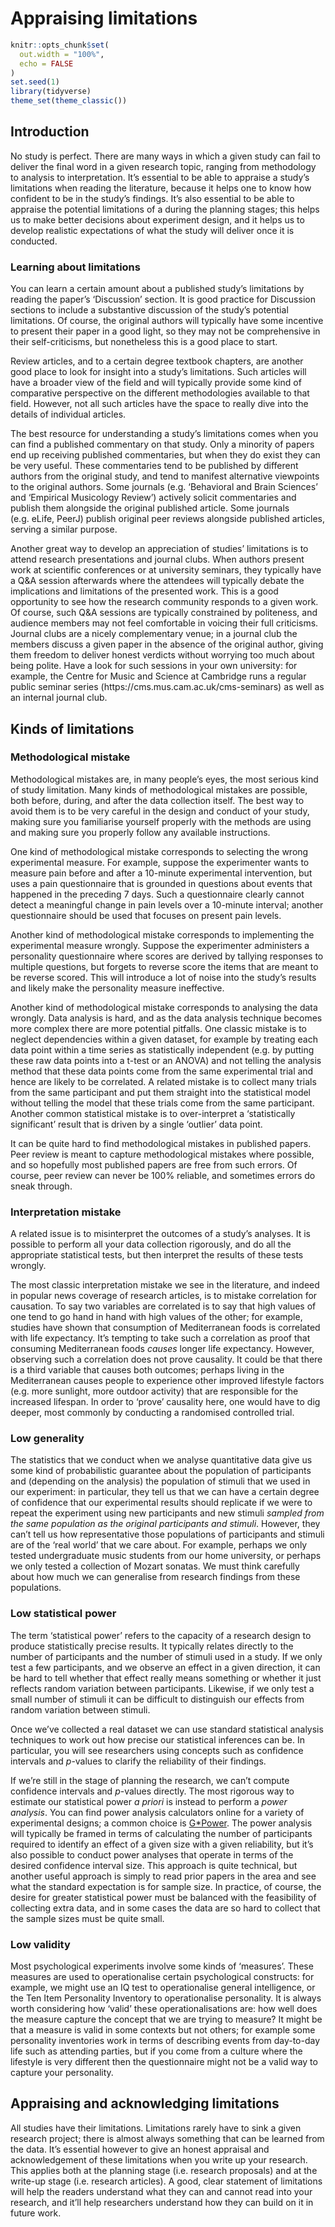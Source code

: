 # Appraising limitations

```r
knitr::opts_chunk$set(
  out.width = "100%",
  echo = FALSE
)
set.seed(1)
library(tidyverse)
theme_set(theme_classic())
```

## Introduction

No study is perfect. There are many ways in which a given study can fail
to deliver the final word in a given research topic, ranging from 
methodology to analysis to interpretation. 
It's essential to be able to appraise a study's limitations when reading the 
literature, because it helps one to know how confident to be in the study's 
findings.
It's also essential to be able to appraise the potential limitations of a
during the planning stages; this helps us to make better decisions about 
experiment design, and it helps us to develop realistic expectations of what 
the study will deliver once it is conducted.

### Learning about limitations

You can learn a certain amount about a published study's limitations by reading the 
paper's 'Discussion' section. It is good practice for Discussion sections
to include a substantive discussion of the study's potential limitations.
Of course, the original authors will typically have some incentive to present
their paper in a good light, so they may not be comprehensive in their 
self-criticisms, but nonetheless this is a good place to start.

Review articles, and to a certain degree textbook chapters, are another good 
place to look for insight into a study's limitations. Such articles will 
have a broader view of the field and will typically provide some kind of 
comparative perspective on the different methodologies available to that field.
However, not all such articles have the space to really dive into the details
of individual articles.

The best resource for understanding a study's limitations comes when you can 
find a published commentary on that study. Only a minority of papers end up
receiving published commentaries, but when they do exist they can be very 
useful. These commentaries tend to be published by different authors from the 
original study, and tend to manifest alternative viewpoints to the original 
authors. Some journals (e.g. 'Behavioral and Brain Sciences' and 
'Empirical Musicology Review') actively solicit commentaries and publish them
alongside the original published article. Some journals (e.g. eLife, PeerJ)
publish original peer reviews alongside published articles, serving a similar
purpose.

Another great way to develop an appreciation of studies' limitations is to 
attend research presentations and journal clubs. When authors present work
at scientific conferences or at university seminars, they typically have a 
Q&A session afterwards where the attendees will typically debate the
implications and limitations of the presented work. This is a good opportunity
to see how the research community responds to a given work. Of course, such 
Q&A sessions are typically constrained by politeness, and audience members 
may not feel comfortable in voicing their full criticisms. Journal clubs 
are a nicely complementary venue; in a journal club the members discuss a 
given paper in the absence of the original author, giving them freedom to 
deliver honest verdicts without worrying too much about being polite.
Have a look for such sessions in your own university: for example, the 
Centre for Music and Science at Cambridge runs a regular public seminar series
(https://cms.mus.cam.ac.uk/cms-seminars)
as well as an internal journal club.

## Kinds of limitations

### Methodological mistake

Methodological mistakes are, in many people's eyes, the most serious kind 
of study limitation. Many kinds of methodological mistakes are possible,
both before, during, and after the data collection itself. The best way to avoid
them is to be very careful in the design and conduct of your study, making sure
you familiarise yourself properly with the methods are using and making sure
you properly follow any available instructions.

One kind of methodological mistake corresponds to selecting the wrong
experimental measure. For example, suppose the experimenter wants to measure pain before
and after a 10-minute experimental intervention, but uses a pain questionnaire
that is grounded in questions about events that happened in the preceding 7 
days. Such a questionnaire clearly cannot detect a meaningful change in pain
levels over a 10-minute interval; another questionnaire should be used that
focuses on present pain levels.

Another kind of methodological mistake corresponds to implementing the
experimental measure wrongly. Suppose the experimenter administers a personality
questionnaire where scores are derived by tallying responses to multiple
questions, but forgets to reverse score the items that are meant to be 
reverse scored. This will introduce a lot of noise into the study's results
and likely make the personality measure ineffective.

Another kind of methodological mistake corresponds to analysing the data wrongly.
Data analysis is hard, and as the data analysis technique becomes more complex
there are more potential pitfalls. One classic mistake is to neglect dependencies
within a given dataset, for example by treating each data point within a time series
as statistically independent (e.g. by putting these raw data points into a 
t-test or an ANOVA) and not telling the analysis method that these data points
come from the same experimental trial and hence are likely to be correlated. 
A related mistake is to collect many trials from the same participant and 
put them straight into the statistical model without telling the model that
these trials come from the same participant. Another common statistical mistake is
to over-interpret a 'statistically significant' result that is driven by a single
'outlier' data point.

It can be quite hard to find methodological mistakes in published papers.
Peer review is meant to capture methodological mistakes where possible, and 
so hopefully most published papers are free from such errors.
Of course, peer review can never be 100% reliable, and sometimes errors do 
sneak through.

### Interpretation mistake

A related issue is to misinterpret the outcomes of a study's analyses.
It is possible to perform all your data collection rigorously, 
and do all the appropriate statistical tests, but then interpret the results 
of these tests wrongly.

The most classic interpretation mistake we see in the literature,
and indeed in popular news coverage of research articles, 
is to mistake correlation for causation. 
To say two variables are correlated is to say that high values of one 
tend to go hand in hand with high values of the other;
for example, studies have shown that consumption of Mediterranean foods
is correlated with life expectancy.
It's tempting to take such a correlation as proof that consuming Mediterranean
foods *causes* longer life expectancy.
However, observing such a correlation does not prove causality. 
It could be that there is a third variable that causes both outcomes;
perhaps living in the Mediterranean causes people to experience other improved
lifestyle factors (e.g. more sunlight, more outdoor activity) that are 
responsible for the increased lifespan.
In order to 'prove' causality here, one would have to dig deeper, most commonly
by conducting a randomised controlled trial.

### Low generality

The statistics that we conduct when we analyse quantitative data give us some
kind of probabilistic guarantee about the population of participants and 
(depending on the analysis) the population of stimuli 
that we used in our experiment: in particular,
they tell us that we can have a certain degree of confidence that our 
experimental results should replicate if we were to repeat the experiment 
using new participants and new stimuli 
*sampled from the same population as the original participants and stimuli*.
However, they can't tell us how representative those populations of
participants and stimuli are of the 'real world' that we care about.
For example, perhaps we only tested undergraduate music students from our 
home university, or perhaps we only tested a collection of Mozart sonatas.
We must think carefully about how much we can generalise from research findings
from these populations.

### Low statistical power

The term 'statistical power' refers to the capacity of a research design
to produce statistically precise results. It typically relates directly 
to the number of participants and the number of stimuli used in a study.
If we only test a few participants, and we observe an effect in a given
direction, it can be hard to tell whether that effect really means something
or whether it just reflects random variation between participants.
Likewise, if we only test a small number of stimuli it can be difficult to
distinguish our effects from random variation between stimuli.

Once we've collected a real dataset we can use standard statistical analysis
techniques to work out how precise our statistical inferences can be. 
In particular, you will see researchers using concepts such as confidence 
intervals and *p*-values to clarify the reliability of their findings.

If we're still in the stage of planning the research, we can't compute
confidence intervals and *p*-values directly. The most rigorous way to
estimate our statistical power *a priori* is instead to perform a 
*power analysis*. You can find power analysis calculators online for a variety
of experimental designs; a common choice is 
[G*Power](https://www.psychologie.hhu.de/arbeitsgruppen/allgemeine-psychologie-und-arbeitspsychologie/gpower).
The power analysis will typically be framed in terms of calculating the number 
of participants required to identify an effect of a given size with a given 
reliability, but it's also possible to conduct power analyses that operate 
in terms of the desired confidence interval size.
This approach is quite technical, but another useful approach is simply to 
read prior papers in the area and see what the standard expectation is
for sample size. In practice, of course, the desire for greater statistical
power must be balanced with the feasibility of collecting extra data, 
and in some cases the data are so hard to collect that the sample sizes 
must be quite small.

### Low validity

Most psychological experiments involve some kinds of 'measures'. These measures
are used to operationalise certain psychological constructs: for example,
we might use an IQ test to operationalise general intelligence, or the 
Ten Item Personality Inventory to operationalise personality. It is always
worth considering how 'valid' these operationalisations are: how well does
the measure capture the concept that we are trying to measure? It might be that
a measure is valid in some contexts but not others; for example some personality
inventories work in terms of describing events from day-to-day life such as 
attending parties, but if you come from a culture where the lifestyle is very
different then the questionnaire might not be a valid way to capture your 
personality.

## Appraising and acknowledging limitations

All studies have their limitations. Limitations rarely have to sink a given 
research project; there is almost always something that can be learned from 
the data. It's essential however to give an honest appraisal and acknowledgement
of these limitations when you write up your research. This applies both at the 
planning stage (i.e. research proposals) and at the write-up stage
(i.e. research articles). A good, clear statement of limitations will help
the readers understand what they can and cannot read into your research,
and it'll help researchers understand how they can build on it in future work.

